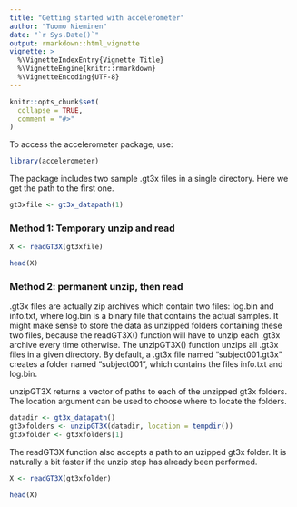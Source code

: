 ```yaml
---
title: "Getting started with accelerometer"
author: "Tuomo Nieminen"
date: "`r Sys.Date()`"
output: rmarkdown::html_vignette
vignette: >
  %\VignetteIndexEntry{Vignette Title}
  %\VignetteEngine{knitr::rmarkdown}
  %\VignetteEncoding{UTF-8}
---
```


```r
knitr::opts_chunk$set(
  collapse = TRUE,
  comment = "#>"
)
```

To access the accelerometer package, use:

```r
library(accelerometer)
```

The package includes two sample .gt3x files in a single directory. Here we get the path to the first one.

```r
gt3xfile <- gt3x_datapath(1)
```


### Method 1: Temporary unzip and read

```r
X <- readGT3X(gt3xfile)
```

```r
head(X)
```

### Method 2: permanent unzip, then read

.gt3x files are actually zip archives which contain two files: log.bin and info.txt, where log.bin is a binary file that contains the actual samples. It might make sense to store the data as unzipped folders containing these two files, because the readGT3X() function will have to unzip each .gt3x archive every time otherwise. The unzipGT3X() function unzips all .gt3x files in a given directory. By default, a .gt3x file named "subject001.gt3x" creates a folder named "subject001", which contains the files info.txt and log.bin. 

unzipGT3X returns a vector of paths to each of the unzipped gt3x folders. The location argument can be used to choose where to locate the folders.

```r
datadir <- gt3x_datapath()
gt3xfolders <- unzipGT3X(datadir, location = tempdir())
gt3xfolder <- gt3xfolders[1]
```

The readGT3X function also accepts a path to an uzipped gt3x folder. It is naturally a bit faster if the unzip step has already been performed.

```r
X <- readGT3X(gt3xfolder)
```

```r
head(X)
```


